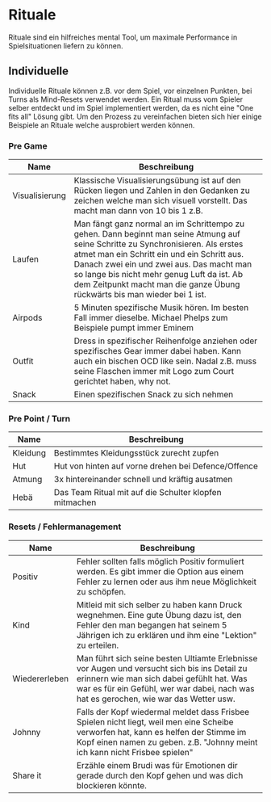 # Rituale

Rituale sind ein hilfreiches mental Tool, um maximale Performance in Spielsituationen liefern zu können.

## Individuelle

Individuelle Rituale können z.B. vor dem Spiel, vor einzelnen Punkten, bei Turns als  Mind-Resets verwendet werden. Ein Ritual muss vom Spieler selber entdeckt und im Spiel implementiert werden, da es nicht eine "One fits all" Lösung gibt. Um den Prozess zu vereinfachen bieten sich hier einige Beispiele an Rituale welche ausprobiert werden können.

### Pre Game

|**Name**|**Beschreibung**|
|---|---|
|Visualisierung|Klassische Visualisierungsübung ist auf den Rücken liegen und Zahlen in den Gedanken zu zeichen welche man sich visuell vorstellt. Das macht man dann von 10 bis 1 z.B.|
|Laufen|Man fängt ganz normal an im Schrittempo zu gehen. Dann beginnt man seine Atmung auf seine Schritte zu Synchronisieren. Als erstes atmet man ein Schritt ein und ein Schritt aus. Danach zwei ein und zwei aus. Das macht man so lange bis nicht mehr genug Luft da ist. Ab dem Zeitpunkt macht man die ganze Übung rückwärts bis man wieder bei 1 ist.|
|Airpods|5 Minuten spezifische Musik hören. Im besten Fall immer dieselbe. Michael Phelps zum Beispiele pumpt immer Eminem|
|Outfit|Dress in spezifischer Reihenfolge anziehen oder spezifisches Gear immer dabei haben. Kann auch ein bischen OCD like sein. Nadal z.B. muss seine Flaschen immer mit Logo zum Court gerichtet haben, why not.|
|Snack|Einen spezifischen Snack zu sich nehmen|

### Pre Point / Turn

|**Name**|**Beschreibung**|
|---|---|
|Kleidung|Bestimmtes Kleidungsstück zurecht zupfen|
|Hut|Hut von hinten auf vorne drehen bei Defence/Offence|
|Atmung|3x hintereinander schnell und kräftig ausatmen |
|Hebä|Das Team Ritual mit auf die Schulter klopfen mitmachen|

### Resets / Fehlermanagement

|**Name**|**Beschreibung**|
|---|---|
|Positiv|Fehler sollten falls möglich Positiv formuliert werden. Es gibt immer die Option aus einem Fehler zu lernen oder aus ihm neue Möglichkeit zu schöpfen.|
|Kind|Mitleid mit sich selber zu haben kann Druck wegnehmen. Eine gute Übung dazu ist, den Fehler den man begangen hat seinem 5 Jährigen ich zu erklären und ihm eine "Lektion" zu erteilen.|
|Wiedererleben|Man führt sich seine besten Ultiamte Erlebnisse vor Augen und versucht sich bis ins Detail zu erinnern wie man sich dabei gefühlt hat. Was war es für ein Gefühl, wer war dabei, nach was hat es gerochen, wie war das Wetter usw.|
|Johnny|Falls der Kopf wiedermal meldet dass Frisbee Spielen nicht liegt, weil men eine Scheibe verworfen hat, kann es helfen der Stimme im Kopf einen namen zu geben. z.B. "Johnny meint ich kann nicht Frisbee spielen"|
|Share it|Erzähle einem Brudi was für Emotionen dir gerade durch den Kopf gehen und was dich blockieren könnte.|

